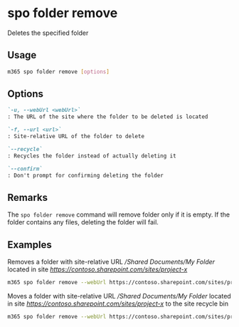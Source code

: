 
# spo folder remove

Deletes the specified folder

## Usage

```sh
m365 spo folder remove [options]
```

## Options

```md defintion-list
`-u, --webUrl <webUrl>`
: The URL of the site where the folder to be deleted is located

`-f, --url <url>`
: Site-relative URL of the folder to delete

`--recycle`
: Recycles the folder instead of actually deleting it

`--confirm`
: Don't prompt for confirming deleting the folder
```

<Global />

## Remarks

The `spo folder remove` command will remove folder only if it is empty. If the folder contains any files, deleting the folder will fail.

## Examples

Removes a folder with site-relative URL _/Shared Documents/My Folder_ located in site _https://contoso.sharepoint.com/sites/project-x_

```sh
m365 spo folder remove --webUrl https://contoso.sharepoint.com/sites/project-x --url '/Shared Documents/My Folder'
```

Moves a folder with site-relative URL _/Shared Documents/My Folder_ located in site _https://contoso.sharepoint.com/sites/project-x_ to the site recycle bin

```sh
m365 spo folder remove --webUrl https://contoso.sharepoint.com/sites/project-x --url '/Shared Documents/My Folder' --recycle
```
